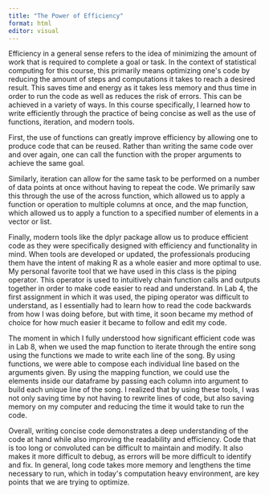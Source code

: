 ```yaml
---
title: "The Power of Efficiency"
format: html
editor: visual
---
```


Efficiency in a general sense refers to the idea of minimizing the amount of work that is required to complete a goal or task. In the context of statistical computing for this course, this primarily means optimizing one\'s code by reducing the amount of steps and computations it takes to reach a desired result. This saves time and energy as it takes less memory and thus time in order to run the code as well as reduces the risk of errors. This can be achieved in a variety of ways. In this course specifically, I learned how to write efficiently through the practice of being concise as well as the use of functions, iteration, and modern tools.

First, the use of functions can greatly improve efficiency by allowing one to produce code that can be reused. Rather than writing the same code over and over again, one can call the function with the proper arguments to achieve the same goal.

Similarly, iteration can allow for the same task to be performed on a number of data points at once without having to repeat the code. We primarily saw this through the use of the across function, which allowed us to apply a function or operation to multiple columns at once, and the map function, which allowed us to apply a function to a specified number of elements in a vector or list.

Finally, modern tools like the dplyr package allow us to produce efficient code as they were specifically designed with efficiency and functionality in mind. When tools are developed or updated, the professionals producing them have the intent of making R as a whole easier and more optimal to use. My personal favorite tool that we have used in this class is the piping operator. This operator is used to intuitively chain function calls and outputs together in order to make code easier to read and understand. In Lab 4, the first assignment in which it was used, the piping operator was difficult to understand, as I essentially had to learn how to read the code backwards from how I was doing before, but with time, it soon became my method of choice for how much easier it became to follow and edit my code. 

The moment in which I fully understood how significant efficient code was in Lab 8, when we used the map function to iterate through the entire song using the functions we made to write each line of the song. By using functions, we were able to compose each individual line based on the arguments given. By using the mapping function, we could use the elements inside our dataframe by passing each column into argument to build each unique line of the song. I realized that by using these tools, I was not only saving time by not having to rewrite lines of code, but also saving memory on my computer and reducing the time it would take to run the code.

Overall, writing concise code demonstrates a deep understanding of the code at hand while also improving the readability and efficiency. Code that is too long or convoluted can be difficult to maintain and modify. It also makes it more difficult to debug, as errors will be more difficult to identify and fix. In general, long code takes more memory and lengthens the time necessary to run, which in today\'s computation heavy environment, are key points that we are trying to optimize.

\

